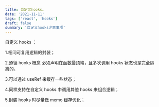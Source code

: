 ```yaml
---
title: 自定义hooks。
date: '2021-11-11'
tags: ['react', 'hooks']
draft: false
summary: '自定义hooks注意事项'
---
```


自定义 hooks ：

1.相同可复用逻辑的封装；

2.遵循 hooks 概念 必须声明在函数最顶端，且多次调用 hooks 状态也是完全隔离的。

3.可以通过 useRef 来缓存一些状态；

4.同样支持在自定义 hooks 中调用其他 hooks 来组合逻辑；

5.封装 hooks 时尽量做 memo 缓存优化；
